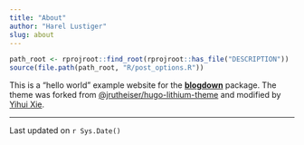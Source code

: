 ```yaml
---
title: "About"
author: "Harel Lustiger"
slug: about
---
```


```r
path_root <- rprojroot::find_root(rprojroot::has_file("DESCRIPTION"))
source(file.path(path_root, "R/post_options.R"))
```

<!--

See the first paragraph in https://adamdrake.com/command-and-control.html

-->

This is a "hello world" example website for the [**blogdown**](https://github.com/rstudio/blogdown) package. The theme was forked from [@jrutheiser/hugo-lithium-theme](https://github.com/jrutheiser/hugo-lithium-theme) and modified by [Yihui Xie](https://github.com/yihui/hugo-lithium).

---

Last updated on `r Sys.Date()`